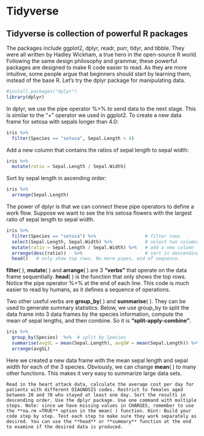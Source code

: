 # Tidyverse

## Tidyverse is collection of powerful R packages
The packages include ggplot2, dplyr, readr, purr, tidyr, and tibble. They were all written by Hadley Wickham, a true hero in the open-source R world. Following the same design philosophy and grammar, these powerful packages are designed to make R code easier to read. As they are more intuitive, some people argue that beginners should start by learning them, instead of the base R.  Let’s try the dplyr package for manipulating data. 
```r
#install.packages("dplyr") 
library(dplyr)
```

In dplyr, we use the pipe operator %>% to send data to the next stage. This is similar to the “+” operator we used in ggplot2. To create a new data frame for setosa with sepals longer than 4.0:
```r
iris %>% 
  filter(Species == "setosa", Sepal.Length > 4)
```

Add a new column that contains the ratios of sepal length to sepal width:
```r
iris %>% 
  mutate(ratio = Sepal.Length / Sepal.Width)
```

Sort by sepal length in ascending order:
```r
iris %>% 
  arrange(Sepal.Length)
```

The power of dplyr is that we can connect these pipe operators to define a work flow. Suppose we want to see the Iris setosa flowers with the largest ratio of sepal length to sepal width. 
```r
iris %>% 
  filter(Species == "setosa") %>%                  # filter rows
  select(Sepal.Length, Sepal.Width) %>%            # select two columns 
  mutate(ratio = Sepal.Length / Sepal.Width) %>%   # add a new column
  arrange(desc(ratio))   %>%                       # sort in descending order
  head()   # only show top rows. No more pipes, end of sequence.
```

**filter**( ), **mutate**( ) and **arrange**( ) are 3 **“verbs”** that operate on the data frame sequentially. **head**( ) is the function that only shows the top rows. Notice the pipe operator %>% at the end of each line.  This code is much easier to read by humans, as it defines a sequence of operations.
  
Two other useful verbs are **group_by**( ) and **summarise**( ). They can be used to generate summary statistics. Below, we use group_by to split the data frame into 3 data frames by the species information, compute the mean of sepal lengths, and then combine. So it is **“split-apply-combine”**.  
```r
iris %>% 
  group_by(Species)  %>%  # split by Species 
  summarise(avgSL = mean(Sepal.Length), avgSW = mean(Sepal.Length)) %>% 
  arrange(avgSL)
```

Here we created a new data frame with the mean sepal length and sepal width for each of the 3 species. Obviously, we can change **mean**( ) to many other functions. This makes it very easy to summarize large data sets. 

```exercise
Read in the heart attack data, calculate the average cost per day for patients with different DIAGNOSIS codes. Restrict to females aged between 20 and 70 who stayed at least one day. Sort the results in descending order. Use the dplyr package. Use one command with multiple steps. Note: since we have missing values in CHARGES, remember to use the **na.rm =TRUE** option in the mean( ) function. Hint: Build your code step by step. Test each step to make sure they work separately as desired. You can use the **head** or **summary** function at the end to examine if the desired data is produced. 
```


